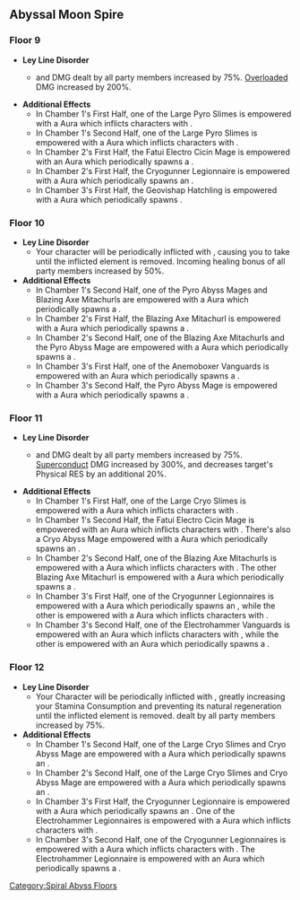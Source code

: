 ==Abyssal Moon Spire==
===Floor 9===
*'''Ley Line Disorder'''
** {{Pyro}} and {{Electro}} DMG dealt by all party members increased by 75%. [[Overloaded]] DMG increased by 200%.
*'''Additional Effects'''
**In Chamber 1's First Half, one of the Large Pyro Slimes is empowered with a {{Pyro}} Aura which inflicts characters with {{Color|Pyro|Smouldering Flames}}.
**In Chamber 1's Second Half, one of the Large Pyro Slimes is empowered with a {{Pyro}} Aura which inflicts characters with {{Color|Pyro|Smouldering Flames}}.
**In Chamber 2's First Half, the Fatui Electro Cicin Mage is empowered with an {{Electro}} Aura which periodically spawns a {{Color|Electro|Lightning Stake}}.
**In Chamber 2's First Half, the Cryogunner Legionnaire is empowered with a {{Cryo}} Aura which periodically spawns an {{Color|Cryo|Ice Cage}}.
**In Chamber 3's First Half, the Geovishap Hatchling is empowered with a {{Geo}} Aura which periodically spawns {{Color|Geo|Rumbling Stone}}.
{{Domain Enemies
|subheader1=Chamber 1
|level1=72
|target1=Remaining challenge time longer than 60/180/300 sec.
|subsubheader1=First Half
|enemies1=Large Pyro Slime*2,Large Electro Slime*6,Mutant Electro Slime*7
|subsubheader2=Second Half
|enemies2=Large Pyro Slime*5,Large Electro Slime*2,Mutant Electro Slime*4
|subheader3=Chamber 2
|level3=74
|target3=Remaining challenge time longer than 60/180/300 sec.
|subsubheader3=First Half
|enemies3=Fatui Electro Cicin Mage,Treasure Hoarders: Seaman,Treasure Hoarders: Electro Potioneer*3,Treasure Hoarders: Pyro Potioneer*3,Treasure Hoarders: Cryo Potioneer,Treasure Hoarders: Scout*6
|subsubheader4=Second Half
|enemies4=Fatui Cryogunner Legionnaire,Fatui Electrohammer Vanguard,Fatui Geochanter Bracer,Fatui Anemoboxer Vanguard
|subheader5=Chamber 3
|level5=76
|target5=Remaining challenge time longer than 180/300/420 sec.
|subsubheader5=First Half
|enemies5=Geovishap Hatchling,Stonehide Lawachurl
|subsubheader6=Second Half
|enemies6=Ruin Guard*2
}}

===Floor 10===
*'''Ley Line Disorder'''
** Your character will be periodically inflicted with {{Color|Pyro|Smoldering Flames}}, causing you to take {{Color|Pyro DMG}} until the inflicted {{Pyro}} element is removed. Incoming healing bonus of all party members increased by 50%.
*'''Additional Effects'''
**In Chamber 1's Second Half, one of the Pyro Abyss Mages and Blazing Axe Mitachurls are empowered with a {{Pyro}} Aura which periodically spawns a {{Color|Pyro|Pursuing Fireball}}.
**In Chamber 2's First Half, the Blazing Axe Mitachurl is empowered with a {{Pyro}} Aura which periodically spawns a {{Color|Pyro|Pursuing Fireball}}.
**In Chamber 2's Second Half, one of the Blazing Axe Mitachurls and the Pyro Abyss Mage are empowered with a {{Pyro}} Aura which periodically spawns a {{Color|Pyro|Pursuing Fireball}}.
**In Chamber 3's First Half, one of the Anemoboxer Vanguards is empowered with an {{Anemo}} Aura which periodically spawns a {{Color|Anemo|Vacuum Vortex}}.
**In Chamber 3's Second Half, the Pyro Abyss Mage is empowered with a {{Pyro}} Aura which periodically spawns a {{Color|Pyro|Pursuing Fireball}}.
{{Domain Enemies
|subheader1=Chamber 1
|level1=80
|target1=Remaining challenge time longer than 60/180/300 sec.
|subsubheader1=First Half
|enemies1=Large Pyro Slime*9,Hilichurl Berserker*5,Blazing Axe Mitachurl
|subsubheader2=Second Half
|enemies2=Blazing Axe Mitachurl*2,Pyro Abyss Mage*2
|subheader3=Chamber 2
|level3=82
|target3=Remaining challenge time longer than 60/180/300 sec.
|subsubheader3=First Half
|enemies3=Hilichurl Fighter*12,Hilichurl Grenadier*2,Blazing Axe Mitachurl,Pyro Whopperflower*4
|subsubheader4=Second Half
|enemies4=Pyro Hilichurl Shooter*2,Blazing Axe Mitachurl*2,Pyro Abyss Mage
|subheader5=Chamber 3
|level5=85
|target5=Remaining challenge time longer than 180/300/420 sec.
|subsubheader5=First Half
|enemies5=Fatui Anemoboxer Vanguard*2,Fatui Pyroslinger Bracer*3
|subsubheader6=Second Half
|enemies6=Pyro Hilichurl Shooter*2,Dendro Samachurl,Pyro Whopperflower*2,Pyro Abyss Mage
}}

===Floor 11===
*'''Ley Line Disorder'''
** {{Electro}} and {{Cryo}} DMG dealt by all party members increased by 75%. [[Superconduct]] DMG increased by 300%, and decreases target's Physical RES by an additional 20%.
*'''Additional Effects'''
**In Chamber 1's First Half, one of the Large Cryo Slimes is empowered with a {{Cryo}} Aura which inflicts characters with {{Color|Cryo|Condensed Ice}}.
**In Chamber 1's Second Half, the Fatui Electro Cicin Mage is empowered with an {{Electro}} Aura which inflicts characters with {{Color|Electro|Engulfing Storm}}. There's also a Cryo Abyss Mage empowered with a {{Cryo}} Aura which periodically spawns an {{Color|Cryo|Ice Cage}}.
**In Chamber 2's Second Half, one of the Blazing Axe Mitachurls is empowered with a {{Pyro}} Aura which inflicts characters with {{Color|Pyro|Smouldering Flames}}. The other Blazing Axe Mitachurl is empowered with a {{Pyro}} Aura which periodically spawns a {{Color|Pyro|Pursuing Fireball}}.
**In Chamber 3's First Half, one of the Cryogunner Legionnaires is empowered with a {{Cryo}} Aura which periodically spawns an {{Color|Cryo|Ice Cage}}, while the other is empowered with a {{Cryo}} Aura which inflicts characters with {{Color|Cryo|Condensed Ice}}.
**In Chamber 3's Second Half, one of the Electrohammer Vanguards is empowered with an {{Electro}} Aura which inflicts characters with {{Color|Electro|Engulfing Storm}}, while the other is empowered with an {{Electro}} Aura which periodically spawns a {{Color|Electro|Lightning Stake}}.
{{Domain Enemies
|subheader1=Chamber 1
|level1=88
|target1=Remaining challenge time longer than 60/180/300 sec.
|subsubheader1=First Half
|enemies1=Wooden Shield Hilichurl Guard*4,Cryo Hilichurl Shooter,Large Cryo Slime*3,Large Electro Slime*4,Mutant Electro Slime*5
|subsubheader2=Second Half
|enemies2=Electro Hilichurl Shooter*2,Cryo Hilichurl Shooter*2,Hydro Samachurl*2,Cryo Abyss Mage,Fatui Electro Cicin Mage
|subheader3=Chamber 2
|level3=90
|target3=Target defense process greater than 20/40/60%.
|subsubheader3=First Half
|enemies3=Rock Shield Hilichurl Guard*9,Hilichurl Grenadier*6,Blazing Axe Mitachurl,Rock Shieldwall Mitachurl
|subsubheader4=Second Half
|enemies4=Large Electro Slime,Mutant Electro Slime,Electro Hilichurl Shooter,Cryo Hilichurl Shooter*2,Blazing Axe Mitachurl*2,Rock Shieldwall Mitachurl
|subheader5=Chamber 3
|level5=92
|target5=Remaining challenge time longer than 180/300/420 sec.
|subsubheader5=First Half
|enemies5=Fatui Cryogunner Legionnaire*2,Fatui Geochanter Bracer,Fatui Anemoboxer Vanguard
|subsubheader6=Second Half
|enemies6=Fatui Electrohammer Vanguard*2,Fatui Anemoboxer Vanguard,Fatui Geochanter Bracer
}}

===Floor 12===
*'''Ley Line Disorder'''
**Your Character will be periodically inflicted with {{Color|Cryo|Condensed Ice}}, greatly increasing your Stamina Consumption and preventing its natural regeneration until the inflicted {{Cryo}} element is removed. {{Color|Pyro DMG}} dealt by all party members increased by 75%.
*'''Additional Effects'''
**In Chamber 1's Second Half, one of the Large Cryo Slimes and Cryo Abyss Mage are empowered with a {{Cryo}} Aura which periodically spawns an {{Color|Cryo|Ice Cage}}.
**In Chamber 2's Second Half, one of the Large Cryo Slimes and Cryo Abyss Mage are empowered with a {{Cryo}} Aura which periodically spawns an {{Color|Cryo|Ice Cage}}.
**In Chamber 3's First Half, the Cryogunner Legionnaire is empowered with a {{Cryo}} Aura which periodically spawns an {{Color|Cryo|Ice Cage}}. One of the Electrohammer Legionnaires is empowered with a {{Electro}} Aura which inflicts characters with {{Color|Electro|Engulfing Storm}}.
**In Chamber 3's Second Half, one of the Cryogunner Legionnaires is empowered with a {{Cryo}} Aura which inflicts characters with {{Color|Cryo|Condensed Ice}}. The Electrohammer Legionnaire is empowered with an {{Electro}} Aura which periodically spawns a {{Color|Electro|Lightning Stake}}.
{{Domain Enemies
|subheader1=Chamber 1
|level1=95
|target1=Remaining challenge time longer than 60/180/300 sec.
|subsubheader1=First Half
|enemies1=Large Cryo Slime*8,Cryo Whopperflower*4,Wooden Shield Mitachurl
|subsubheader2=Second Half
|enemies2=Large Cryo Slime*5,Cryo Hilichurl Shooter*2,Cryo Abyss Mage
|subheader3=Chamber 2
|level3=98
|target3=Target defense process greater than 20/40/60%.
|subsubheader3=First Half
|enemies3=Pyro Hilichurl Shooter*6,Cryo Hilichurl Shooter*6,Cryo Whopperflower*4
|subsubheader4=Second Half
|enemies4=Pyro Hilichurl Shooter,Electro Hilichurl Shooter,Cryo Hilichurl Shooter*2,Large Cryo Slime,Cryo Abyss Mage*2,Wooden Shield Mitachurl
|subheader5=Chamber 3
|level5=100
|target5=Remaining challenge time longer than 180/300/420 sec.
|subsubheader5=First Half
|enemies5=Fatui Cryogunner Legionnaire,Fatui Electrohammer Vanguard*2,Fatui Anemoboxer Vanguard
|subsubheader6=Second Half
|enemies6=Fatui Cryogunner Legionnaire*2,Fatui Electrohammer Vanguard,Fatui Anemoboxer Vanguard*2,Fatui Geochanter Bracer
}}
<noinclude>[[Category:Spiral Abyss Floors]]</noinclude>